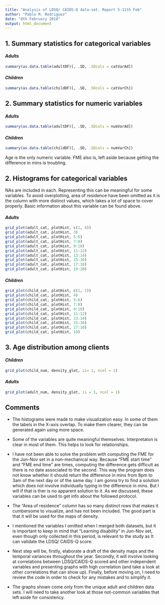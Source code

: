 ```yaml
---
title: "Analysis of LDSQ/ CAIDS-Q data-set. Report 5-11th Feb"
author: "Pablo M. Rodriguez"
date: "8th February 2018"
output: html_document
---
```


## 1. Summary statistics for categorical variables
#### *Adults*
```r
summary(as.data.table(adultDF)[, .SD, .SDcols = catVarAd])
```
#### *Children*
```r
summary(as.data.table(childDF)[, .SD, .SDcols = catVarCh])
```

## 2. Summary statistics for numeric variables
#### *Adults*
```r
summary(as.data.table(adultDF)[, .SD, .SDcols = numVarAd])
```

#### *Children*
```r
summary(as.data.table(childDF)[, .SD, .SDcols = numVarCh])
```
Age is the only numeric variable. FME also is, left aside because getting the difference in mins is troubling.

## 2. Histograms for categorical variables
NAs are included in each. Representing this can be meaningful for some variables. To avoid overplotting, area of residence have been omitted as it is the column with more distinct values, which takes a lot of space to cover properly. Basic information about this variable can be found above.

\newpage

#### *Adults*
```r
grid_plot(adult_cat, plotHist, c(1, 4))
grid_plot(adult_cat, plotHist, 3)
grid_plot(adult_cat, plotHist, 5:6)
grid_plot(adult_cat, plotHist, 7:8)
grid_plot(adult_cat, plotHist, 9:10)
grid_plot(adult_cat, plotHist, 11:12)
grid_plot(adult_cat, plotHist, 13:14)
grid_plot(adult_cat, plotHist, 15:16)
grid_plot(adult_cat, plotHist, 17:18)
grid_plot(adult_cat, plotHist, 19:20)
```



\newpage
#### *Children*
```r
grid_plot(child_cat, plotHist, c(1, 2))
grid_plot(child_cat, plotHist, 4)
grid_plot(child_cat, plotHist, 5:6)
grid_plot(child_cat, plotHist, 7:8)
grid_plot(child_cat, plotHist, 9:10)
grid_plot(child_cat, plotHist, 11:12)
grid_plot(child_cat, plotHist, 13:14)
grid_plot(child_cat, plotHist, 15:16)
grid_plot(child_cat, plotHist, 17:18)
grid_plot(child_cat, plotHist, 19)
```


\newpage
## 3. Age distribution among clients 
#### *Children*
```r
grid_plot(child_num, density_glot, ii= 1, ncol = 1)
```


\newpage
#### *Adults*
```r
grid_plot(adult_num, density_glot, ii = 1, ncol = 1)
```

## Comments
* The histograms were made to make visualization easy. In some of them the labels in the X-axis overlap. To make them clearer, they can be generated again using more space.

* Some of the variables are quite meaningful themselves. Interpretaton is clear in most of them. This helps to look for relationships.

* I have not been able to solve the problem with computing the FME for the Jun-Nov set in a non-mechanical way. Because "FME start time" and "FME end time" are times, computing the difference gets difficult as there is no date associated to the second. This way the program does not know whether it should return the difference in mins from 8pm to 3am of the next day or of the same day. I am gonna try to find a solution which does not involve individually typing in the difference in mins. But I will if that is ther is no apparent solution to it. As we discussed, these variables can be used to get info about the followed protocol.

* The "Area of residence" column has so many distinct rows that makes it cumbersome to visualize, and has not been included. The good part is that it will be used for the maps of density.

* I mentioned the variables I omitted when I merged both datasets, but it is important to keep in mind that "Learning disability" in Jun-Nov set, even though only collected in this period, is relevant to the study as It can validate the LDSQ/ CAIDS-Q score.

* Next step will be, firstly, elaborate a draft of the density maps and the temporal variances throughout the year. Secondly, it will involve looking at correlations between LDSQ/CAIDS-Q scored and other independent variables and presenting graphs with high correlation (and take a look at other correlations that can show up). Finally, before moving on, I need to review the code in order to check for any mistakes and to simplify it.

* The graphs shown come only from the unique adult and children data sets. I will need to take another look at those not-common variables that left aside for consistency.









